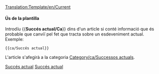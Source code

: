 <noinclude>[[Translation:Template/en/Current]]{{en/-}}</noinclude>{{ca/Metacaixa d'avís| tipus  = informació
| imatge= Current event.png | alt = Succés actual
| text  = Aquest article es refereix a un esdeveniment actual. Alguns dels seus continguts poden no estar actualitzats. A aquest article se li ha de prestar més atenció que de costum, mentre el succés segueixi estant d'actualitat.
}}<includeonly>{{{1|[[Category:ca/Successos actuals]]}}}</includeonly><noinclude>

====Ús de la plantilla====
Introdïu <nowiki>{{</nowiki>'''Succés actual/Ca'''<nowiki>}}</nowiki> dins d'un article si conté informació que és probable que canviï pel fet que tracta sobre un esdeveniment actual. Exemple:
<pre>{{ca/Succés actual}}</pre>
L'article s'afegirà a la categoria [[Category/ca/Successos actuals]].

[[Category:ca/Plantilles|Succés actual]][[Category:ca/Caixes de missatges|Succés actual]]
</noinclude>